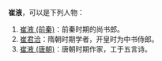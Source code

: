 '''崔液'''，可以是下列人物：
# [[崔液_(前秦)|崔液 (前秦)]]：前秦时期的尚书郎。
# [[崔君洽|崔君洽]]：隋朝时期学者，开皇时为中书侍郎。
# [[崔液_(唐朝)|崔液 (唐朝)]]：唐朝时期作家，工于五言诗。
{{消歧义|Cat=二字崔姓人名消歧义|Y液}}